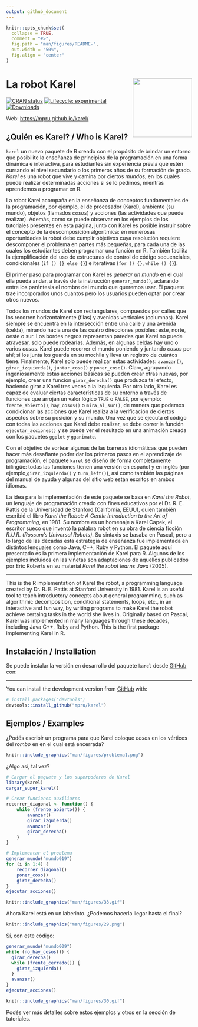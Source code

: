 ```yaml
---
output: github_document
---
```


<!-- README.md is generated from README.Rmd. Please edit that file -->

```r
knitr::opts_chunk$set(
  collapse = TRUE,
  comment = "#>",
  fig.path = "man/figures/README-",
  out.width = "50%", 
  fig.align = "center"
)
```

# La robot Karel <img src="man/figures/karel_hexsticker.png" align="right" alt="" width="160" />

<!-- badges: start -->
[![CRAN status](https://www.r-pkg.org/badges/version/karel)](https://CRAN.R-project.org/package=karel)
[![Lifecycle: experimental](https://img.shields.io/badge/lifecycle-experimental-orange.svg)](https://www.tidyverse.org/lifecycle/#experimental)
[![Downloads](https://cranlogs.r-pkg.org/badges/karel?color=blue)](https://cran.rstudio.com/package=karel)
<!-- badges: end -->

Web: [https://mpru.github.io/karel/](https://mpru.github.io/karel/)

## ¿Quién es Karel? / Who is Karel?

`karel` un nuevo paquete de R creado
con el propósito de brindar un entorno que posibilite la enseñanza de
principios de la programación en una forma dinámica e interactiva, para
estudiantes sin experiencia previa que estén cursando el nivel
secundario o los primeros años de su formación de grado. *Karel* es
una robot que vive y camina por ciertos *mundos*, en los cuales
puede realizar determinadas acciones si se lo pedimos, mientras
aprendemos a programar en R.

La robot Karel acompaña en la enseñanza de conceptos fundamentales de la
programación, por ejemplo, el de procesador (Karel), ambiente (su
mundo), objetos (llamados *cosos*) y acciones (las actividades que
puede realizar). Además, como se puede observar en los ejemplos de los tutoriales presentes en esta página, junto con Karel es posible
instruir sobre el concepto de la descomposición algorítmica: en
numerosas oportunidades la robot debe cumplir objetivos cuya resolución
requiere descomponer el problema en partes más pequeñas, para cada una
de las cuales los estudiantes deben programar una función en R. También
facilita la ejemplificación del uso de estructuras de control de código
secuenciales, condicionales (`if () {} else {}`) e
iterativas (`for () {}`, `while () {}`).

El primer paso para programar con Karel es *generar un mundo* en el
cual ella pueda andar, a través de la instrucción
`generar_mundo()`, aclarando entre los paréntesis el nombre del
mundo que queremos usar. El paquete trae incorporados unos cuantos pero
los usuarios pueden optar por crear otros nuevos.

Todos los mundos de Karel son rectangulares, compuestos por calles que
los recorren horizontalmente (filas) y avenidas verticales (columnas).
Karel siempre se encuentra en la intersección entre una calle y una
avenida (celda), mirando hacia una de las cuatro direcciones posibles:
este, norte, oeste o sur. Los bordes negros representan paredes que
Karel no puede atravesar, solo puede rodearlas. Además, en algunas
celdas hay uno o varios *cosos*. Karel puede recorrer el mundo
poniendo y juntando *cosos* por ahí; si los junta los guarda en su
mochila y lleva un registro de cuántos tiene. Finalmente, Karel solo
puede realizar estas actividades: `avanzar()`,
 `girar_izquierda()`, `juntar_coso()` y `poner_coso()`. Claro, agrupando ingeniosamente estas acciones
básicas se pueden crear otras nuevas, por ejemplo, crear una función 
`girar_derecha()` que produzca tal efecto, haciendo girar a
Karel tres veces a la izquierda. Por otro lado, Karel es capaz de
evaluar ciertas características de su entorno a través de funciones que
arrojan un valor lógico `TRUE` o `FALSE`, por ejemplo: `frente_abierto()`, `hay_cosos()` o `mira_al_sur()`, de manera que podemos condicionar las acciones
que Karel realiza a la verificación de ciertos aspectos sobre su
posición y su mundo. Una vez que se ejecuta el código con todas las
acciones que Karel debe realizar, se debe correr la función
 `ejecutar_acciones()` y se puede ver el resultado en una
animación creada con los paquetes `ggplot` y `gganimate`.

Con el objetivo de sortear algunas de las barreras idiomáticas que
pueden hacer más desafiante poder dar los primeros pasos en el
aprendizaje de programación, el paquete `karel` se diseñó de
forma completamente bilingüe: todas las funciones tienen una versión en
español y en inglés (por ejemplo,`girar_izquierda()` y
`turn_left()`), así como también las páginas del manual de ayuda y algunas
del sitio web están escritos en ambos idiomas.

La idea para la implementación de este paquete se basa en *Karel
the Robot*, un lenguaje de programación creado con fines educativos por
el Dr. R. E. Pattis de la Universidad de Stanford (California, EEUU),
quien también escribió el libro *Karel the Robot: A Gentle
Introduction to the Art of Programming*, en 1981. Su nombre es un
homenaje a Karel Capek, el escritor sueco que inventó la palabra robot
en su obra de ciencia ficción *R.U.R. (Rossum's Universal Robots)*.
Su sintaxis se basaba en Pascal, pero a lo largo de las décadas esta
estrategia de enseñanza fue implementada en distintos lenguajes como
Java, C++, Ruby y Python. El paquete aquí presentado es la primera
implementación de Karel para R. Algunos de los ejemplos incluidos en las
viñetas son adaptaciones de aquellos publicados por Eric Roberts en su
material *Karel the robot learns Java* (2005).

---

This is the R implementation of Karel the robot, a programming 
  language created by Dr. R. E. Pattis at Stanford University in 1981. Karel is 
  an useful tool to teach introductory concepts about general programming, such 
  as algorithmic decomposition, conditional statements, loops, etc., in an 
  interactive and fun way, by writing programs to make Karel the robot achieve 
  certaing tasks in the world she lives in. Originally based on Pascal, Karel 
  was implemented in many languages through these decades, including Java C++, 
  Ruby and Python. This is the first package implementing Karel in R.

## Instalación / Installation

<!-- 
You can install the released version of karel from [CRAN](https://CRAN.R-project.org) with:

``` r
install.packages("karel")
```
-->

Se puede instalar la versión en desarrollo del paquete `karel` desde [GitHub](https://github.com/mpru/karel) con:

---

You can install the development version from [GitHub](https://github.com/mpru/karel) with:

``` r
# install.packages("devtools")
devtools::install_github("mpru/karel")
```

## Ejemplos / Examples

¿Podés escribir un programa para que Karel coloque *cosos* en los vértices del *rombo* en en el cual está encerrada?

```r
knitr::include_graphics("man/figures/problema1.png")
```

¿Algo así, tal vez?

```r
# Cargar el paquete y los superpoderes de Karel
library(karel)
cargar_super_karel()

# Crear funciones auxiliares
recorrer_diagonal <- function() {
	while (frente_abierto()) {
		avanzar()
		girar_izquierda()
		avanzar()
		girar_derecha()
	}
}

# Implementar el problema
generar_mundo("mundo019")
for (i in 1:4) {
	recorrer_diagonal()
	poner_coso()
	girar_derecha()
}
ejecutar_acciones()
```

```r
knitr::include_graphics("man/figures/33.gif")
```

Ahora Karel está en un laberinto. ¿Podemos hacerla llegar hasta el final?

```r
knitr::include_graphics("man/figures/29.png")
```

Sí, con este código:

```r
generar_mundo("mundo009")
while (no_hay_cosos()) {
  girar_derecha()
  while (frente_cerrado()) {
    girar_izquierda()
  }
  avanzar()
}
ejecutar_acciones()
```

```r
knitr::include_graphics("man/figures/30.gif")
```


Podés ver más detalles sobre estos ejemplos y otros en la sección de tutoriales.
